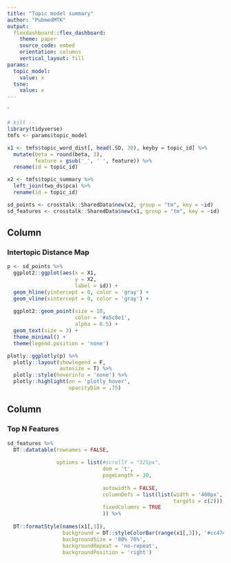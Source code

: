 ```yaml
---
title: "Topic model summary"
author: "PubmedMTK"
output:
  flexdashboard::flex_dashboard:
    theme: paper
    source_code: embed
    orientation: columns
    vertical_layout: fill
params:
  topic_model:
    value: x
  tsne:
    value: x
---
```

`


```r
# kill -- 
library(tidyverse)
tmfs <- params$topic_model

x1 <- tmfs$topic_word_dist[, head(.SD, 30), keyby = topic_id] %>%
  mutate(beta = round(beta, 3),
         feature = gsub('_', ' ', feature)) %>%
  rename(id = topic_id)

x2 <- tmfs$topic_summary %>%
  left_join(two_ds$pca) %>%
  rename(id = topic_id)

sd_points <- crosstalk::SharedData$new(x2, group = "tm", key = ~id)
sd_features <- crosstalk::SharedData$new(x1, group = "tm", key = ~id)
```




Column {data-width=550}
-------------------------------------

### Intertopic Distance Map

```r
p <- sd_points %>% 
  ggplot2::ggplot(aes(x = X1, 
                      y = X2,
                      label = id)) + 
  geom_hline(yintercept = 0, color = 'gray') +
  geom_vline(xintercept = 0, color = 'gray') +
  
  ggplot2::geom_point(size = 10, 
                      color = '#a5c8e1',
                      alpha = 0.5) +
  geom_text(size = 3) +
  theme_minimal() +
  theme(legend.position = 'none') 

plotly::ggplotly(p) %>% 
  plotly::layout(showlegend = F,
                 autosize = T) %>%
  plotly::style(hoverinfo = 'none') %>%
  plotly::highlight(on = 'plotly_hover',
                    opacityDim = .75)
```





Column {data-width=450}
-------------------------------------
    
### Top N Features

```r
sd_features %>%
  DT::datatable(rownames = FALSE,
                             
                options = list(#scrollY = "325px",
                               dom = 't',
                               pageLength = 30,
                               
                               autowidth = FALSE,
                               columnDefs = list(list(width = '400px', 
                                                      targets = c(2))),
                               fixedColumns = TRUE
                               )) %>%
  
  DT::formatStyle(names(x1[,3]),
                  background = DT::styleColorBar(range(x1[,3]), '#cc474d'),
                  backgroundSize = '80% 70%',
                  backgroundRepeat = 'no-repeat',
                  backgroundPosition = 'right')
```    

